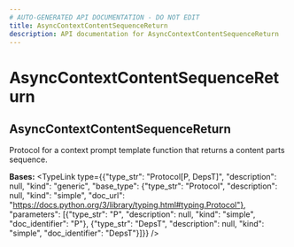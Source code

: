 ```yaml
---
# AUTO-GENERATED API DOCUMENTATION - DO NOT EDIT
title: AsyncContextContentSequenceReturn
description: API documentation for AsyncContextContentSequenceReturn
---
```


# AsyncContextContentSequenceReturn

## <ApiType type="Class" path="prompt_templates/decorator/AsyncContextContentSequenceReturn" symbolName="AsyncContextContentSequenceReturn" /> AsyncContextContentSequenceReturn

Protocol for a context prompt template function that returns a content parts sequence.

**Bases:** 
<TypeLink type={{"type_str": "Protocol[P, DepsT]", "description": null, "kind": "generic", "base_type": {"type_str": "Protocol", "description": null, "kind": "simple", "doc_url": "https://docs.python.org/3/library/typing.html#typing.Protocol"}, "parameters": [{"type_str": "P", "description": null, "kind": "simple", "doc_identifier": "P"}, {"type_str": "DepsT", "description": null, "kind": "simple", "doc_identifier": "DepsT"}]}} />

